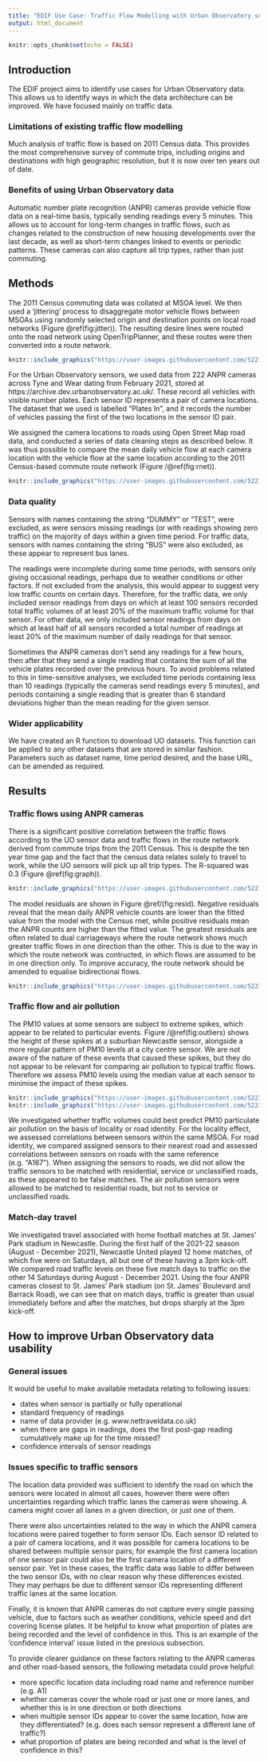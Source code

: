```yaml
---
title: "EDIF Use Case: Traffic Flow Modelling with Urban Observatory sensor data"
output: html_document
---
```


```r
knitr::opts_chunk$set(echo = FALSE)
```

## Introduction

The EDIF project aims to identify use cases for Urban Observatory data.
This allows us to identify ways in which the data architecture can be improved.
We have focused mainly on traffic data.

### Limitations of existing traffic flow modelling

Much analysis of traffic flow is based on 2011 Census data.
This provides the most comprehensive survey of commute trips, including origins and destinations with high geographic resolution, but it is now over ten years out of date.

### Benefits of using Urban Observatory data

Automatic number plate recognition (ANPR) cameras provide vehicle flow data on a real-time basis, typically sending readings every 5 minutes.
This allows us to account for long-term changes in traffic flows, such as changes related to the construction of new housing developments over the last decade, as well as short-term changes linked to events or periodic patterns.
These cameras can also capture all trip types, rather than just commuting.

## Methods

The 2011 Census commuting data was collated at MSOA level.
We then used a 'jittering' process to disaggregate motor vehicle flows between MSOAs using randomly selected origin and destination points on local road networks (Figure \@ref(fig:jitter)). 
The resulting desire lines were routed onto the road network using OpenTripPlanner, and these routes were then converted into a route network. 

```r
knitr::include_graphics("https://user-images.githubusercontent.com/52210872/230068714-f5ccb2dd-c636-4675-882b-b55383ed4f75.png")
```

For the Urban Observatory sensors, we used data from 222 ANPR cameras across Tyne and Wear dating from February 2021, stored at https://archive.dev.urbanobservatory.ac.uk/. 
These record all vehicles with visible number plates.
Each sensor ID represents a pair of camera locations.
The dataset that we used is labelled "Plates In", and it records the number of vehicles passing the first of the two locations in the sensor ID pair.

We assigned the camera locations to roads using Open Street Map road data, and conducted a series of data cleaning steps as described below. 
It was thus possible to compare the mean daily vehicle flow at each camera location with the vehicle flow at the same location according to the 2011 Census-based commute route network (Figure /@ref(fig:rnet)).

```r
knitr::include_graphics("https://user-images.githubusercontent.com/52210872/230068795-6dcb82fb-e919-4eae-8433-799e33114382.png")
```

### Data quality

Sensors with names containing the string "DUMMY" or "TEST", were excluded, as were sensors missing readings (or with readings showing zero traffic) on the majority of days within a given time period. 
For traffic data, sensors with names containing the string "BUS" were also excluded, as these appear to represent bus lanes.

The readings were incomplete during some time periods, with sensors only giving occasional readings, perhaps due to weather conditions or other factors.
If not excluded from the analysis, this would appear to suggest very low traffic counts on certain days.
Therefore, for the traffic data, we only included sensor readings from days on which at least 100 sensors recorded total traffic volumes of at least 20% of the maximum traffic volume for that sensor.
For other data, we only included sensor readings from days on which at least half of all sensors recorded a total number of readings at least 20% of the maximum number of daily readings for that sensor.

Sometimes the ANPR cameras don't send any readings for a few hours, then after that they send a single reading that contains the sum of all the vehicle plates recorded over the previous hours. 
To avoid problems related to this in time-sensitive analyses, we excluded time periods containing less than 10 readings (typically the cameras send readings every 5 minutes), and periods containing a single reading that is greater than 6 standard deviations higher than the mean reading for the given sensor.

### Wider applicability

We have created an R function to download UO datasets. 
This function can be applied to any other datasets that are stored in similar fashion.
Parameters such as dataset name, time period desired, and the base URL, can be amended as required.

## Results

### Traffic flows using ANPR cameras

There is a significant positive correlation between the traffic flows according to the UO sensor data and traffic flows in the route network derived from commute trips from the 2011 Census.
This is despite the ten year time gap and the fact that the census data relates solely to travel to work, while the UO sensors will pick up all trip types. 
The R-squared was 0.3 (Figure \@ref(fig:graph)).

```r
knitr::include_graphics("https://user-images.githubusercontent.com/52210872/230068837-77c8a6de-d0a4-413a-bb4d-bc3c7f4cfaf2.png")
```


The model residuals are shown in Figure @ref/(fig:resid).
Negative residuals reveal that the mean daily ANPR vehicle counts are lower than the fitted value from the model with the Census rnet, while positive residuals mean the ANPR counts are higher than the fitted value.
The greatest residuals are often related to dual carriageways where the route network shows much greater traffic flows in one direction than the other.
This is due to the way in which the route network was contructed, in which flows are assumed to be in one direction only.
To improve accuracy, the route network should be amended to equalise bidirectional flows.

```r
knitr::include_graphics("https://user-images.githubusercontent.com/52210872/228835442-a6b72b77-2b32-4d9b-9937-af135a33d301.jpg")
```

### Traffic flow and air pollution

The PM10 values at some sensors are subject to extreme spikes, which appear to be related to particular events. 
Figure /@ref(fig:outliers) shows the height of these spikes at a suburban Newcastle sensor, alongside a more regular pattern of PM10 levels at a city centre sensor.
We are not aware of the nature of these events that caused these spikes, but they do not appear to be relevant for comparing air pollution to typical traffic flows.
Therefore we assess PM10 levels using the median value at each sensor to minimise the impact of these spikes.

```r
knitr::include_graphics("https://user-images.githubusercontent.com/52210872/230068893-ac205617-d998-49ee-a5e2-1812ded92f50.png")
knitr::include_graphics("https://user-images.githubusercontent.com/52210872/230068932-305a46a9-2d79-4ad2-b429-f60ac1247e25.png")
```

We investigated whether traffic volumes could best predict PM10 particulate air pollution on the basis of locality or road identity. 
For the locality effect, we assessed correlations between sensors within the same MSOA.
For road identity, we compared assigned sensors to their nearest road and assessed correlations between sensors on roads with the same reference (e.g. "A167").
When assigning the sensors to roads, we did not allow the traffic sensors to be matched with residential, service or unclassified roads, as these appeared to be false matches.
The air pollution sensors were allowed to be matched to residential roads, but not to service or unclassified roads.

### Match-day travel

We investigated travel associated with home football matches at St. James' Park stadium in Newcastle.
During the first half of the 2021-22 season (August - December 2021), Newcastle United played 12 home matches, of which five were on Saturdays, all but one of these having a 3pm kick-off.
We compared road traffic levels on these five match days to traffic on the other 14 Saturdays during August - December 2021.
Using the four ANPR cameras closest to St. James' Park stadium (on St. James' Boulevard and Barrack Road), we can see that on match days, traffic is greater than usual immediately before and after the matches, but drops sharply at the 3pm kick-off.

## How to improve Urban Observatory data usability

### General issues

It would be useful to make available metadata relating to following issues:

- dates when sensor is partially or fully operational
- standard frequency of readings
- name of data provider (e.g. www.nettraveldata.co.uk)
- when there are gaps in readings, does the first post-gap reading cumulatively make up for the time missed?
- confidence intervals of sensor readings

### Issues specific to traffic sensors

The location data provided was sufficient to identify the road on which the sensors were located in almost all cases, however there were often uncertainties regarding which traffic lanes the cameras were showing.
A camera might cover all lanes in a given direction, or just one of them.

There were also uncertainties related to the way in which the ANPR camera locations were paired together to form sensor IDs. 
Each sensor ID related to a pair of camera locations, and it was possible for camera locations to be shared between multiple sensor pairs; for example the first camera location of one sensor pair could also be the first camera location of a different sensor pair.
Yet in these cases, the traffic data was liable to differ between the two sensor IDs, with no clear reason why these differences existed. 
They may perhaps be due to different sensor IDs representing different traffic lanes at the same location.

Finally, it is known that ANPR cameras do not capture every single passing vehicle, due to factors such as weather conditions, vehicle speed and dirt covering license plates.
It be helpful to know what proportion of plates are being recorded and the level of confidence in this. 
This is an example of the 'confidence interval' issue listed in the previous subsection.

To provide clearer guidance on these factors relating to the ANPR cameras and other road-based sensors, the following metadata could prove helpful:

- more specific location data including road name and reference number (e.g. A1)
- whether cameras cover the whole road or just one or more lanes, and whether this is in one direction or both directions
- when multiple sensor IDs appear to cover the same location, how are they differentiated? (e.g. does each sensor represent a different lane of traffic?)
- what proportion of plates are being recorded and what is the level of confidence in this?
